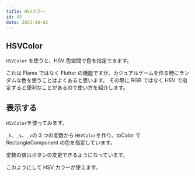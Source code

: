 ```yaml
---
title: HSVカラー
id: 43
date: 2023-10-02
---
```



## HSVColor

`HSVColor` を使うと、HSV 色空間で色を指定できます。

これは Flame ではなく Flutter の機能ですが、カジュアルゲームを作る時にランダムな色を使うことはよくあると思います。
その際に RGB ではなく HSV で指定すると便利なことがあるので使い方を紹介します。

<DocLink reference="https://api.flutter.dev/flutter/painting/HSVColor-class.html" />

## 表示する

`HSVColor`を使ってみます。

`_h`、`_s`、`_v`の 3 つの変数から `HSVColor`を作り、toColor で RectangleComponent の色を指定しています。

<ExampleCode file="hsv/game.dart" label="hsv" />

変数の値はボタンの変更できるようになっています。

このようにして HSV カラーが使えます。
